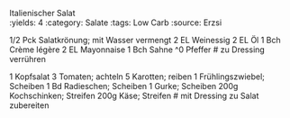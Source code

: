 Italienischer Salat		
:yields: 4
:category: Salate
:tags: Low Carb
:source: Erzsi

1/2 Pck Salatkrönung; mit Wasser vermengt
2 EL Weinessig
2 EL Öl
1 Bch Crème légère
2 EL Mayonnaise
1 Bch Sahne
^0 Pfeffer
# zu Dressing verrühren

1 Kopfsalat
3 Tomaten; achteln
5 Karotten; reiben
1 Frühlingszwiebel; Scheiben
1 Bd Radieschen; Scheiben
1 Gurke; Scheiben
200g Kochschinken; Streifen
200g Käse; Streifen
# mit Dressing zu Salat zubereiten


